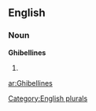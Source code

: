 
==English==

===Noun===
'''Ghibellines'''

# {{plural of|[[Ghibelline]]}}

[[Category:English plurals]]

[[ar:Ghibellines]]
